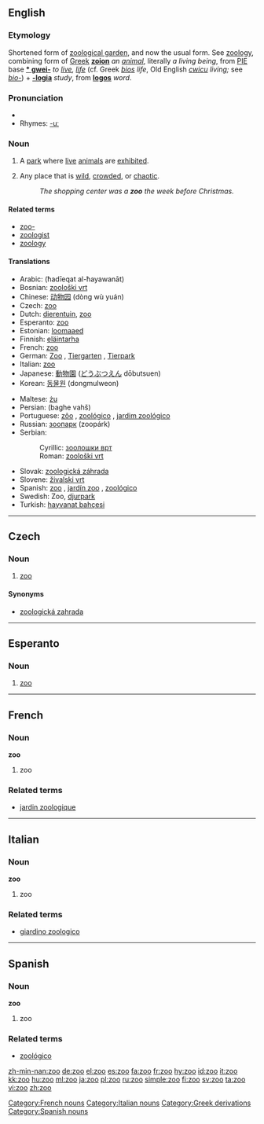 {{see|zu|Zu|zū|zú|zǔ|zù|זו}}
==English==
{{wikipedia}}

===Etymology===
Shortened form of [[zoological garden]], and now the usual form. See [[zoology]], combining form of [[w:Ancient Greek|Greek]] '''[[zoion]]''' ''an [[animal]]'', literally ''a living being'', from [[w:Proto-Indo-European language|PIE]] base '''[[* gwei-]]''' ''to [[live]], [[life]]'' (cf. Greek ''[[bios]]'' ''life'', Old English ''[[cwicu]]'' ''living;'' see ''[[bio-]]'') + '''[[-logia]]''' ''study'', from '''[[logos]]''' ''word''.

===Pronunciation===
* {{IPA|/zuː/}}
* Rhymes: [[Rhymes:English:-uː|-uː]]

===Noun===
{{en-noun}}

# A [[park]] where [[live]] [[animal]]s are [[exhibit]]ed.
# {{figuratively}} Any place that is [[wild]], [[crowd]]ed, or [[chaotic]].
#: ''The shopping center was a '''zoo''' the week before Christmas.''

====Related terms====
* [[zoo-]]
* [[zoologist]]
* [[zoology]]

====Translations====
{{trans-top|park where live animals are exhibited}}
* Arabic: {{Arab|[[حديقة الحيوانات]]}} (ħadīeqat al-ħayawanāt) {{f}}
* Bosnian: [[zoološki vrt#Bosnian|zoološki vrt]] {{m}}
* Chinese: [[动物园]] (dòng wù yuán)
* Czech: [[#Czech|zoo]] {{f}}
* Dutch: [[dierentuin]], [[#Dutch|zoo]]
* Esperanto: [[#Esperanto|zoo]]
* Estonian: [[loomaaed]]
* Finnish: [[eläintarha]]
* French: [[#French|zoo]] {{m}}
* German: [[Zoo]] {{m}}, [[Tiergarten]] {{m}}, [[Tierpark]] {{m}}
* Italian: [[#Italian|zoo]] {{m}}
* Japanese: [[動物園]] ([[どうぶつえん]] dōbutsuen)
* Korean: [[동물원]] (dongmulweon)
{{trans-mid}}
* Maltese: [[żu]] {{m}}
* Persian: {{fa-Arab|[[باغ وحش]]}} (baghe vahš)
* Portuguese: [[zôo]] {{m}}, [[zoológico]] {{m}}, [[jardim zoológico]] {{m}}
* Russian: [[зоопарк]] (zoopárk) {{m}}
* Serbian:
*: Cyrillic: [[зоолошки врт#Serbian|зоолошки врт]] {{m}}
*: Roman: [[zoološki vrt#Serbian|zoološki vrt]] {{m}}
* Slovak: [[zoologická záhrada#Slovak|zoologická záhrada]] {{f}}
* Slovene: [[živalski vrt]] {{m}}
* Spanish: [[#Spanish|zoo]] {{m}}, [[jardín zoo]] {{m}}, [[zoológico]] {{m}}
* Swedish: Zoo, [[djurpark]]
* Turkish: [[hayvanat bahçesi]]
{{trans-bottom}}

----

==Czech==

===Noun===
{{cs-noun|g=f}}

# [[#English|zoo]]

====Synonyms====
* [[zoologická zahrada]] {{f}}

----

==Esperanto==

===Noun===
{{eo-noun}}

# [[zoo]]

----

==French==

===Noun===
'''zoo''' {{m}}

# zoo

===Related terms===
* [[jardin zoologique]]

[[Category:French nouns]]

----

==Italian==

===Noun===
'''zoo''' {{m}}

# zoo

===Related terms===
* [[giardino zoologico]]

[[Category:Italian nouns]]

----

==Spanish==

===Noun===
'''zoo''' {{m}}

# zoo

===Related terms===
* [[zoológico]]

[[Category:Greek derivations]]
[[Category:Spanish nouns]]

[[zh-min-nan:zoo]]
[[de:zoo]]
[[el:zoo]]
[[es:zoo]]
[[fa:zoo]]
[[fr:zoo]]
[[hy:zoo]]
[[id:zoo]]
[[it:zoo]]
[[kk:zoo]]
[[hu:zoo]]
[[ml:zoo]]
[[ja:zoo]]
[[pl:zoo]]
[[ru:zoo]]
[[simple:zoo]]
[[fi:zoo]]
[[sv:zoo]]
[[ta:zoo]]
[[vi:zoo]]
[[zh:zoo]]